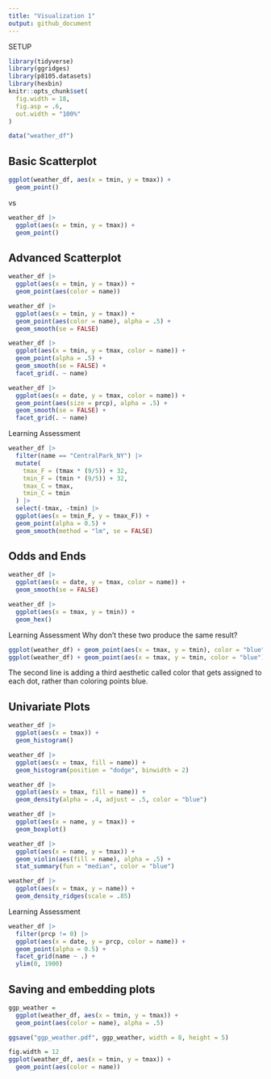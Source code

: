 ```yaml
---
title: "Visualization 1"
output: github_document
---
```


SETUP
```r
library(tidyverse)
library(ggridges)
library(p8105.datasets)
library(hexbin)
knitr::opts_chunk$set(
  fig.width = 18,
  fig.asp = .6,
  out.width = "100%"
)
```

```r
data("weather_df")
```

## Basic Scatterplot
```r
ggplot(weather_df, aes(x = tmin, y = tmax)) +
  geom_point()
```
vs
```r
weather_df |>
  ggplot(aes(x = tmin, y = tmax)) + 
  geom_point()
```

## Advanced Scatterplot
```r
weather_df |> 
  ggplot(aes(x = tmin, y = tmax)) + 
  geom_point(aes(color = name))
```
```r
weather_df |> 
  ggplot(aes(x = tmin, y = tmax)) + 
  geom_point(aes(color = name), alpha = .5) +
  geom_smooth(se = FALSE)
```
```r
weather_df |> 
  ggplot(aes(x = tmin, y = tmax, color = name)) + 
  geom_point(alpha = .5) +
  geom_smooth(se = FALSE) + 
  facet_grid(. ~ name)
```
```r
weather_df |> 
  ggplot(aes(x = date, y = tmax, color = name)) + 
  geom_point(aes(size = prcp), alpha = .5) +
  geom_smooth(se = FALSE) + 
  facet_grid(. ~ name)
```
Learning Assessment
```r
weather_df |> 
  filter(name == "CentralPark_NY") |> 
  mutate(
    tmax_F = (tmax * (9/5)) + 32,
    tmin_F = (tmin * (9/5)) + 32,
    tmax_C = tmax,
    tmin_C = tmin
  ) |> 
  select(-tmax, -tmin) |> 
  ggplot(aes(x = tmin_F, y = tmax_F)) +
  geom_point(alpha = 0.5) + 
  geom_smooth(method = "lm", se = FALSE)
```

## Odds and Ends
```r
weather_df |> 
  ggplot(aes(x = date, y = tmax, color = name)) + 
  geom_smooth(se = FALSE) 
```
```r
weather_df |> 
  ggplot(aes(x = tmax, y = tmin)) + 
  geom_hex()
```
Learning Assessment
Why don't these two produce the same result?
```r
ggplot(weather_df) + geom_point(aes(x = tmax, y = tmin), color = "blue")
ggplot(weather_df) + geom_point(aes(x = tmax, y = tmin, color = "blue"))
```
The second line is adding a third aesthetic called color that gets assigned to each dot, rather than coloring points blue. 

## Univariate Plots
```r
weather_df |> 
  ggplot(aes(x = tmax)) + 
  geom_histogram()
```
```r
weather_df |> 
  ggplot(aes(x = tmax, fill = name)) + 
  geom_histogram(position = "dodge", binwidth = 2)
```
```r
weather_df |> 
  ggplot(aes(x = tmax, fill = name)) + 
  geom_density(alpha = .4, adjust = .5, color = "blue")
```
```r
weather_df |> 
  ggplot(aes(x = name, y = tmax)) + 
  geom_boxplot()
```
```r
weather_df |> 
  ggplot(aes(x = name, y = tmax)) + 
  geom_violin(aes(fill = name), alpha = .5) + 
  stat_summary(fun = "median", color = "blue")
```
```r
weather_df |> 
  ggplot(aes(x = tmax, y = name)) + 
  geom_density_ridges(scale = .85)
```
Learning Assessment
```r
weather_df |> 
  filter(prcp != 0) |> 
  ggplot(aes(x = date, y = prcp, color = name)) +
  geom_point(alpha = 0.5) + 
  facet_grid(name ~ .) +
  ylim(0, 1900)
```
## Saving and embedding plots
```r
ggp_weather = 
  ggplot(weather_df, aes(x = tmin, y = tmax)) + 
  geom_point(aes(color = name), alpha = .5) 

ggsave("ggp_weather.pdf", ggp_weather, width = 8, height = 5)
```

```r
fig.width = 12
ggplot(weather_df, aes(x = tmin, y = tmax)) + 
  geom_point(aes(color = name))
```


